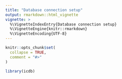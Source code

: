 ```yaml
---
title: "Database connection setup"
output: rmarkdown::html_vignette
vignette: >
  %\VignetteIndexEntry{Database connection setup}
  %\VignetteEngine{knitr::rmarkdown}
  %\VignetteEncoding{UTF-8}
---
```


```r
knitr::opts_chunk$set(
  collapse = TRUE,
  comment = "#>"
)
```

```r
library(icdb)
```
